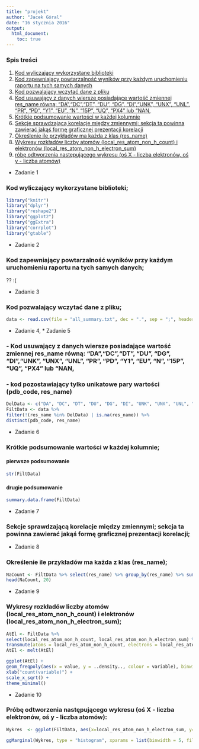 ```yaml
---
title: "projekt"
author: "Jacek Góral"
date: "16 stycznia 2016"
output: 
  html_document:
    toc: true
---
```


### Spis treści

1. [Kod wyliczający wykorzystane biblioteki](#1)
2. [Kod zapewniający powtarzalność wyników przy każdym uruchomieniu raportu na tych samych danych](#2)
3. [Kod pozwalający wczytać dane z pliku](#3)
4. [Kod usuwający z danych wiersze posiadające wartość zmiennej res_name równą: “DA”,“DC”,“DT”, “DU”, “DG”, “DI”,“UNK”, “UNX”, “UNL”, “PR”, “PD”, “Y1”, “EU”, “N”, “15P”, “UQ”, “PX4” lub “NAN, ](#4)
6. [Krótkie podsumowanie wartości w każdej kolumnie](#6)
7. [Sekcje sprawdzającą korelacje między zmiennymi; sekcja ta powinna zawierać jakąś formę graficznej prezentacji korelacji](#7)
8. [Określenie ile przykładów ma każda z klas (res_name)](#8)
9. [Wykresy rozkładów liczby atomów (local_res_atom_non_h_count) i elektronów (local_res_atom_non_h_electron_sum)](#9)
10. [róbę odtworzenia następującego wykresu (oś X - liczba elektronów, oś y - liczba atomów)](#10)


* Zadanie 1

### Kod wyliczający wykorzystane biblioteki;


```r
library("knitr")
library("dplyr")
library("reshape2")
library("ggplot2")
library("ggExtra")
library("corrplot")
library("gtable")
```

* Zadanie 2

### Kod zapewniający powtarzalność wyników przy każdym uruchomieniu raportu na tych samych danych;


?? :(

* Zadanie 3

### Kod pozwalający wczytać dane z pliku;


```r
data <- read.csv(file = "all_summary.txt", dec = ".", sep = ";", header = TRUE)
```


* Zadanie 4, * Zadanie 5

### - Kod usuwający z danych wiersze posiadające wartość zmiennej res_name równą: “DA”,“DC”,“DT”, “DU”, “DG”, “DI”,“UNK”, “UNX”, “UNL”, “PR”, “PD”, “Y1”, “EU”, “N”, “15P”, “UQ”, “PX4” lub “NAN, 
### - kod pozostawiający tylko unikatowe pary wartości (pdb_code, res_name) 


```r
DelData <- c("DA", "DC", "DT", "DU", "DG", "DI", "UNK", "UNX", "UNL", "PR", "PD", "Y1", "EU", "N", "15P", "UQ", "PX4")
FiltData <- data %>% 
filter(!(res_name %in% DelData) | is.na(res_name)) %>% 
distinct(pdb_code, res_name)
```



* Zadanie 6

### Krótkie podsumowanie wartości w każdej kolumnie;



#### pierwsze podsumowanie

```r
str(FiltData)
```

#### drugie podsumowanie

```r
summary.data.frame(FiltData)
```

* Zadanie 7

### Sekcje sprawdzającą korelacje między zmiennymi; sekcja ta powinna zawierać jakąś formę graficznej prezentacji korelacji;


* Zadanie 8

### Określenie ile przykładów ma każda z klas (res_name);

```r
NaCount <- FiltData %>% select(res_name) %>% group_by(res_name) %>% summarise(count = n()) %>% arrange(desc(count), res_name)
head(NaCount, 20)
```
* Zadanie 9

### Wykresy rozkładów liczby atomów (local_res_atom_non_h_count) i elektronów (local_res_atom_non_h_electron_sum); 


```r
AtEl <- FiltData %>% 
select(local_res_atom_non_h_count, local_res_atom_non_h_electron_sum) %>% 
transmute(atoms = local_res_atom_non_h_count, electrons = local_res_atom_non_h_electron_sum)
AtEl <- melt(AtEl)

ggplot(AtEl) + 
geom_freqpoly(aes(x = value, y = ..density.., colour = variable), binwidth = 1) + 
xlab("count(variable)") + 
scale_x_sqrt() +
theme_minimal()
```
* Zadanie 10

###  Próbę odtworzenia następującego wykresu (oś X - liczba elektronów, oś y - liczba atomów):


```r
Wykres  <- ggplot(FiltData, aes(x=local_res_atom_non_h_electron_sum, y=local_res_atom_non_h_count)) + stat_density2d(aes(fill=..level..), geom="polygon") + scale_fill_gradientn(colours=c("darkslateblue", "yellow", "red")) + theme(legend.position = "none", axis.title = element_blank(), panel.background = element_rect(fill = "darkslateblue"), panel.grid=element_blank(), panel.border=element_blank()) + scale_y_continuous(expand = c(0, 0), limits = c(0, 100), breaks=seq(0,100, by=20)) + scale_x_continuous(expand = c(0, 0), limits = c(0, 650), breaks=seq(0,650, by=100))

ggMarginal(Wykres, type = "histogram", xparams = list(binwidth = 5, fill = "red"), yparams = list(binwidth = 1, fill = "red"))

```
